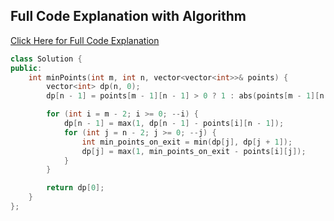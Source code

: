 ## Full Code Explanation with Algorithm
<a href="https://devverse-sahul.vercel.app/blog/gfg2" target="_blank">Click Here for Full Code Explanation</a>


```cpp
class Solution {
public:
    int minPoints(int m, int n, vector<vector<int>>& points) {
        vector<int> dp(n, 0);
        dp[n - 1] = points[m - 1][n - 1] > 0 ? 1 : abs(points[m - 1][n - 1]) + 1;

        for (int i = m - 2; i >= 0; --i) {
            dp[n - 1] = max(1, dp[n - 1] - points[i][n - 1]);
            for (int j = n - 2; j >= 0; --j) {
                int min_points_on_exit = min(dp[j], dp[j + 1]);
                dp[j] = max(1, min_points_on_exit - points[i][j]);
            }
        }

        return dp[0];
    }
};
```
